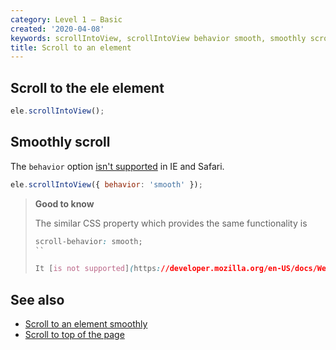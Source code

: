 ```yaml
---
category: Level 1 — Basic
created: '2020-04-08'
keywords: scrollIntoView, scrollIntoView behavior smooth, smoothly scroll
title: Scroll to an element
---
```


## Scroll to the ele element

```js
ele.scrollIntoView();
```

## Smoothly scroll

The `behavior` option [isn't supported](https://developer.mozilla.org/en-US/docs/Web/API/Element/scrollIntoView#Browser_compatibility) in IE and Safari.

```js
ele.scrollIntoView({ behavior: 'smooth' });
```

> **Good to know**
>
> The similar CSS property which provides the same functionality is
>
> ```css
> scroll-behavior: smooth;
> ``
>
> It [is not supported](https://developer.mozilla.org/en-US/docs/Web/CSS/scroll-behavior#Browser_compatibility) in IE and Safari.
> ```

## See also

-   [Scroll to an element smoothly](https://phuoc.ng/collection/html-dom/scroll-to-an-element-smoothly/)
-   [Scroll to top of the page](https://phuoc.ng/collection/html-dom/scroll-to-top-of-the-page/)
